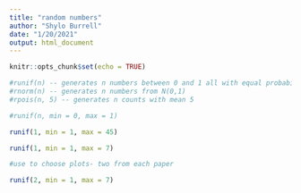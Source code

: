 ```yaml
---
title: "random numbers"
author: "Shylo Burrell"
date: "1/20/2021"
output: html_document
---
```


```r
knitr::opts_chunk$set(echo = TRUE)
```

```r

#runif(n) -- generates n numbers between 0 and 1 all with equal probability
#rnorm(n) -- generates n numbers from N(0,1)
#rpois(n, 5) -- generates n counts with mean 5

#runif(n, min = 0, max = 1)

runif(1, min = 1, max = 45)

```

```r
runif(1, min = 1, max = 7)
```

```r
#use to choose plots- two from each paper

runif(2, min = 1, max = 7)

```

